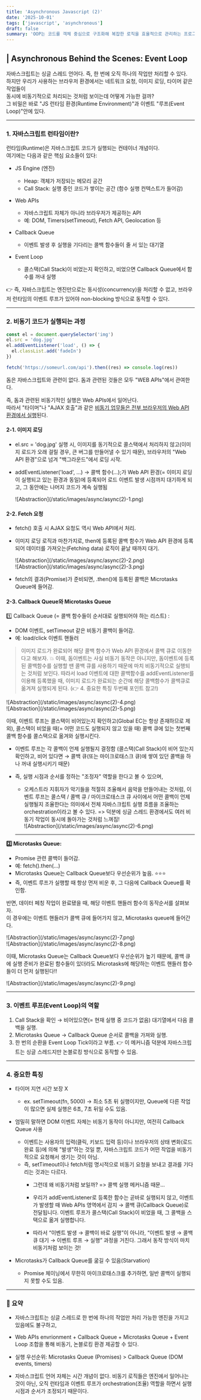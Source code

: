 ```yaml
---
title: 'Asynchronous Javascript (2)'
date: '2025-10-01'
tags: ['javascript', 'asynchronous']
draft: false
summary: 'OOP는 코드를 객체 중심으로 구조화해 복잡한 로직을 효율적으로 관리하는 프로그래밍 패러다임이다. 객체는 데이터(속성)와 메서드를 하나의 블록으로 묶어 서로 상호작용하며, 이를 통해 유지보수성과 재사용성을 높인다. OOP의 4대 핵심 원리는 추상화(Abstraction), 캡슐화(Encapsulation), 상속(Inheritance), 다형성(Polymorphism) 으로, 불필요한 세부사항을 숨기고, 데이터 보호 및 코드 재사용을 가능하게 한다.'
---
```


## | Asynchronous Behind the Scenes: Event Loop

자바스크립트는 싱글 스레드 언어다. 즉, 한 번에 오직 하나의 작업만 처리할 수 있다.  
하지만 우리가 사용하는 브라우저 환경에서는 네트워크 요청, 이미지 로딩, 타이머 같은 작업들이  
동시에 비동기적으로 처리되는 것처럼 보이는데 어떻게 가능한 걸까?  
그 비밀은 바로 "JS 런타임 환경(Runtime Environment)"과 이벤트 "루프(Event Loop)"안에 있다.

---

### 1. 자바스크립트 런타임이란?

런타임(Runtime)은 자바스크립트 코드가 실행되는 컨테이너 개념이다.  
여기에는 다음과 같은 핵심 요소들이 있다:

- JS Engine (엔진)
  - Heap: 객체가 저장되는 메모리 공간
  - Call Stack: 실행 중인 코드가 쌓이는 공간 (함수 실행 컨텍스트가 들어감)

- Web APIs
  - 자바스크립트 자체가 아니라 브라우저가 제공하는 API
  - 예: DOM, Timers(setTimeout), Fetch API, Geolocation 등

- Callback Queue
  - 이벤트 발생 후 실행을 기다리는 콜백 함수들이 줄 서 있는 대기열

- Event Loop
  - 콜스택(Call Stack)이 비었는지 확인하고, 비었으면 Callback Queue에서 함수를 꺼내 실행

​👉 즉, 자바스크립트는 엔진만으로는 동시성(concurrency)을 처리할 수 없고, 브라우저 런타임의 이벤트 루프가 있어야 non-blocking 방식으로 동작할 수 있다.

---

### 2. 비동기 코드가 실행되는 과정

```js
const el = document.querySelector('img')
el.src = 'dog.jpg'
el.addEventListener('load', () => {
  el.classList.add('fadeIn')
})

fetch('https://someurl.com/api').then((res) => console.log(res))
```

돔은 자바스크립트와 관련이 없다. 돔과 관련된 것들은 모두 "WEB APIs"에서 관여한다.

즉, 돔과 관련된 비동기적인 실행은 Web APIs에서 일어난다.  
따라서 "타이머"나 "AJAX 호출"과 같은 <u>비동기 업무들은 전부 브라우저의 Web API 환경에서 실행</u>된다.

#### 2-1. 이미지 로딩

- el.src = 'dog.jpg' 실행 시, 이미지를 동기적으로 콜스택에서 처리하지 않고(이미지 로드가 오래 걸릴 경우, 큰 버그를 만들어낼 수 있기 때문), 브라우저의 "Web API 환경"으로 넘겨 "백그라운드"에서 로딩 시작.

- addEventListener('load', ...) → 콜백 함수(...);가 Web API 환경(= 이미지 로딩이 실행되고 있는 환경과 동일)에 등록되어 로드 이벤트 발생 시점까지 대기하게 되고, 그 동안에는 나머지 코드가 계속 실행됨

  <div className="my-1 w-full overflow-hidden px-2 xl:my-1 xl:w-full xl:px-2">
    ![Abstraction](/static/images/async/async(2)-1.png)
  </div>

#### 2-2. Fetch 요청

- fetch() 호출 시 AJAX 요청도 역시 Web API에서 처리.
- 이미지 로딩 로직과 마찬가지로, then에 등록된 콜백 함수가 Web API 환경에 등록되어 데이터를 가져오는(Fetching data) 로직이 끝날 때까지 대기.

  <div className="-mx-2 flex flex-wrap overflow-hidden xl:-mx-2">
    <div className="my-1 w-full overflow-hidden px-2 xl:my-1 xl:w-1/2 xl:px-2">
      ![Abstraction](/static/images/async/async(2)-2.png)
    </div>
    <div className="my-1 w-full overflow-hidden px-2 xl:my-1 xl:w-1/2 xl:px-2">
      ![Abstraction](/static/images/async/async(2)-3.png)
    </div>
  </div>

- fetch의 결과(Promise)가 준비되면, .then()에 등록된 콜백은 Microtasks Queue에 들어감.

#### 2-3. Callback Queue와 Microtasks Queue

1️⃣ Callback Queue (= 콜백 함수들이 순서대로 실행되어야 하는 리스트) :

- DOM 이벤트, setTimeout 같은 비동기 콜백이 들어감.
- 예: load/click 이벤트 핸들러

> 이미지 로드가 완료되어 해당 콜백 함수가 Web API 환경에서 콜백 큐로 이동한다고 해보자.
> 💥 이때, 돔이벤트는 사실 비동기 동작은 아니지만, 돔이벤트에 등록된 콜백함수를 실행할 땐 콜백 큐를 사용하기 때문에 마치 비동기적으로 실행되는 것처럼 보인다. 따라서 load 이벤트에 대한 콜백함수를 addEventListener를 이용해 등록했을 때, 이미지 로드가 완료되는 순간에 해당 콜백함수가 콜백큐로 옮겨져 실행되게 된다. (👉 4. 중요한 특징 두번째 포인트 참고!)

<div className="-mx-2 flex flex-wrap overflow-hidden xl:-mx-2">
  <div className="my-1 w-full overflow-hidden px-2 xl:my-1 xl:w-1/2 xl:px-2">
    ![Abstraction](/static/images/async/async(2)-4.png)
  </div>
  <div className="my-1 w-full overflow-hidden px-2 xl:my-1 xl:w-1/2 xl:px-2">
    ![Abstraction](/static/images/async/async(2)-5.png)
  </div>
</div>

이때, 이벤트 루프는 콜스택이 비어있는지 확인하고(Global EC는 항상 존재하므로 제외), 콜스택이 비었을 때(= 어떤 코드도 실행되지 않고 있을 때) 콜백 큐에 있는 첫번째 콜백 함수를 콜스택으로 옮겨와 실행시킨다.

- 이벤트 루프는 각 콜백이 언제 실행될지 결정함 (콜스택(Call Stack)이 비어 있는지 확인하고, 비어 있다면 → 콜백 큐(또는 마이크로태스크 큐)에 쌓여 있던 콜백을 하나 꺼내 실행시키기 때문)

- 즉, 실행 시점과 순서를 정하는 "조정자" 역할​을 한다고 볼 수 있으며,
  - 오케스트라 지휘자가 악기들을 적절히 조율해서 음악을 만들어내는 것처럼, 이벤트 루프는 콜스택 / 콜백 큐 / 마이크로태스크 큐 사이에서 어떤 콜백이 언제 실행될지 조율한다는 의미에서 전체 자바스크립트 실행 흐름을 조율하는 orchestration이라고 볼 수 있다.
    => 덕분에 싱글 스레드 환경에서도 여러 비동기 작업이 동시에 돌아가는 것처럼 느껴짐!
    <div className="my-1 w-full overflow-hidden px-2 xl:my-1 xl:w-full xl:px-2">
      ![Abstraction](/static/images/async/async(2)-6.png)
    </div>

  ***

**2️⃣ Microtasks Queue:**

- Promise 관련 콜백이 들어감.
- 예: fetch().then(...)
- Microtasks Queue는 Callback Queue보다 우선순위가 높음. ⭐️⭐️⭐️
- 즉, 이벤트 루프가 실행할 때 항상 먼저 비운 후, 그 다음에 Callback Queue를 확인함.

반면, 데이터 페칭 작업이 완료됐을 때, 해당 이벤트 핸들러 함수의 동작순서를 살펴보자.  
이 경우에는 이벤트 핸들러가 콜백 큐에 들어가지 않고, Microtasks queue에 들어간다.

<div className="-mx-2 flex flex-wrap overflow-hidden xl:-mx-2">
  <div className="my-1 w-full overflow-hidden px-2 xl:my-1 xl:w-1/2 xl:px-2">
    ![Abstraction](/static/images/async/async(2)-7.png)
  </div>
  <div className="my-1 w-full overflow-hidden px-2 xl:my-1 xl:w-1/2 xl:px-2">
    ![Abstraction](/static/images/async/async(2)-8.png)
  </div>
</div>

이때, Microtasks Queue는 Callback Queue보다 우선순위가 높기 때문에, 콜백 큐에 실행 준비가 완료된 함수들이 있더라도 Microtasks에 해당하는 이벤트 핸들러 함수들이 더 먼저 실행된다!!

<div className="my-1 w-full overflow-hidden px-2 xl:my-1 xl:w-full xl:px-2">
  ![Abstraction](/static/images/async/async(2)-9.png)
</div>

---

### 3. 이벤트 루프(Event Loop)의 역할

1. Call Stack을 확인 → 비어있으면(= 현재 실행 중 코드가 없음) 대기열에서 다음 콜백을 실행.
2. Microtasks Queue → Callback Queue 순서로 콜백을 가져와 실행.
3. 한 번의 순환을 Event Loop Tick이라고 부름.
   👉 이 메커니즘 덕분에 자바스크립트는 싱글 스레드지만 논블로킹 방식으로 동작할 수 있음.

---

### 4. 중요한 특징

- 타이머 지연 시간 보장 X
  - ex. setTimeout(fn, 5000) → 최소 5초 뒤 실행이지만, Queue에 다른 작업이 많으면 실제 실행은 6초, 7초 뒤일 수도 있음.

- 엄밀히 말하면 DOM 이벤트 자체는 비동기 동작이 아니지만, 여전히 Callback Queue 사용
  - 이벤트는 사용자의 입력(클릭, 키보드 입력 등)이나 브라우저의 상태 변화(로드 완료 등)에 의해 "발생"하는 것일 뿐, 자바스크립트 코드가 어떤 작업을 비동기적으로 요청해서 생기는 것이 아님.
  - 즉, setTimeout이나 fetch처럼 명시적으로 비동기 요청을 보내고 결과를 기다리는 것과는 다르다.
    - 그런데 왜 비동기처럼 보일까? => 콜백 실행 메커니즘 때문...

    - 우리가 addEventListener로 등록한 함수는 곧바로 실행되지 않고, 이벤트가 발생할 때 Web APIs 영역에서 감지 → 콜백 큐(Callback Queue)로 전달됩니다. 이벤트 루프가 콜스택(Call Stack)이 비었을 때, 그 콜백을 스택으로 옮겨 실행합니다.

    - 따라서 “이벤트 발생 → 콜백이 바로 실행”이 아니라, “이벤트 발생 → 콜백 큐 대기 → 이벤트 루프 → 실행” 과정을 거친다. 그래서 동작 방식이 마치 비동기처럼 보이는 것!

- Microtasks가 Callback Queue를 굶길 수 있음(Starvation)
  - Promise 체이닝에서 무한히 마이크로태스크를 추가하면, 일반 콜백이 실행되지 못할 수도 있음.

---

### 📝 요약

- 자바스크립트는 싱글 스레드로 한 번에 하나의 작업만 처리 가능한 엔진을 가지고 있음에도 불구하고,

- Web APIs envrionment + Callback Queue + Microtasks Queue + Event Loop 조합을 통해 비동기, 논블로킹 환경 제공할 수 있다.

- 실행 우선순위: Microtasks Queue (Promises) > Callback Queue (DOM events, timers)

- 자바스크립트 언어 자체는 시간 개념이 없다. 비동기 로직들은 엔진에서 일어나는 것이 아닌, 오직 런타임과 이벤트 루프가 orchestration(조율) 역할을 하면서 실행 시점과 순서가 조정되기 때문이다.
